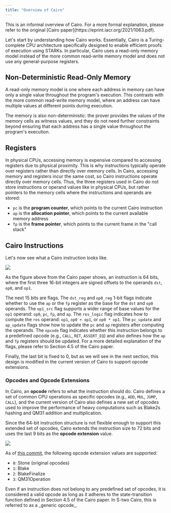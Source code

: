 ```yaml
---
title: "Overview of Cairo"
---
```


<Note>
This is an informal overview of Cairo. For a more formal explanation, please refer to the original [Cairo paper](https://eprint.iacr.org/2021/1063.pdf).
</Note>

Let's start by understanding how Cairo works. Essentially, Cairo is a Turing-complete CPU architecture specifically designed to enable efficient proofs of execution using STARKs. In particular, Cairo uses a read-only memory model instead of the more common read-write memory model and does not use any general-purpose registers.
## Non-Deterministic Read-Only Memory

A read-only memory model is one where each address in memory can have only a single value throughout the program's execution. This contrasts with the more common read-write memory model, where an address can have multiple values at different points during execution.

The memory is also non-deterministic: the prover provides the values of the memory cells as witness values, and they do not need further constraints beyond ensuring that each address has a single value throughout the program's execution.
## Registers

In physical CPUs, accessing memory is expensive compared to accessing registers due to physical proximity. This is why instructions typically operate over registers rather than directly over memory cells. In Cairo, accessing memory and registers incur the same cost, so Cairo instructions operate directly over memory cells. Thus, the three registers used in Cairo do not store instructions or operand values like in physical CPUs, but rather pointers to the memory cells where the instructions and operands are stored:

- `pc` is the **program counter**, which points to the current Cairo instruction
- `ap` is the **allocation pointer**, which points to the current available memory address
- `fp` is the **frame pointer**, which points to the current frame in the "call stack"

## Cairo Instructions

Let's now see what a Cairo instruction looks like.
<Frame caption="Figure 1: Cairo instruction (little-endian)">
  <img src="/learn/s-two/cairo-air/cairo/cairo-instruction.png" />
</Frame>

As the figure above from the Cairo paper shows, an instruction is 64 bits, where the first three 16-bit integers are signed offsets to the operands `dst`, `op0`, and `op1`.

The next 15 bits are flags. The `dst_reg` and `op0_reg` 1-bit flags indicate whether to use the `ap` or the `fp` register as the base for the `dst` and `op0` operands. The `op1_src` flag supports a wider range of base values for the `op1` operand: `op0`, `pc`, `fp`, and `ap`. The `res_logic` flag indicates how to compute the `res` operand: `op1`, `op0 + op1`, or `op0 * op1`. The `pc_update` and `ap_update` flags show how to update the `pc` and `ap` registers after computing the operands. The `opcode` flag indicates whether this instruction belongs to a predefined opcode (e.g., `CALL`, `RET`, `ASSERT_EQ`) and also defines how the `ap` and `fp` registers should be updated.
<Note>
For a more detailed explanation of the flags, please refer to Section 4.5 of the Cairo paper.
</Note>

Finally, the last bit is fixed to 0, but as we will see in the next section, this design is modified in the current version of Cairo to support opcode extensions.
### Opcodes and Opcode Extensions

In Cairo, an **opcode** refers to what the instruction should do. Cairo defines a set of common CPU operations as specific opcodes (e.g., `ADD`, `MUL`, `JUMP`, `CALL`), and the current version of Cairo also defines a new set of opcodes used to improve the performance of heavy computations such as Blake2s hashing and QM31 addition and multiplication.

Since the 64-bit instruction structure is not flexible enough to support this extended set of opcodes, Cairo extends the instruction size to 72 bits and uses the last 9 bits as the **opcode extension** value.
<Frame caption="Figure 2: New instruction format with opcode extension">
  <img src="/learn/s-two/cairo-air/cairo/opcode-extension.png" />
</Frame>

As of [this commit](https://github.com/starkware-libs/stwo-cairo/blob/b712c77887f8f8ce0d39a8a9741221c89846836e/stwo_cairo_prover/crates/adapter/src/decode.rs#L4), the following opcode extension values are supported:

- `0`: Stone (original opcodes)
- `1`: Blake
- `2`: BlakeFinalize
- `3`: QM31Operation

<Note>
Even if an instruction does not belong to any predefined set of opcodes, it is considered a valid opcode as long as it adheres to the state-transition function defined in Section 4.5 of the Cairo paper.
In S-two Cairo, this is referred to as a _generic opcode_.
</Note>
